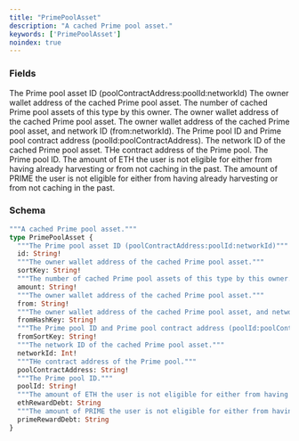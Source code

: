 ```yaml
---
title: "PrimePoolAsset"
description: "A cached Prime pool asset."
keywords: ['PrimePoolAsset']
noindex: true
---
```


### Fields

<ResponseField name="id" type="String!" required>
  The Prime pool asset ID (poolContractAddress:poolId:networkId)
</ResponseField>

<ResponseField name="sortKey" type="String!" required>
  The owner wallet address of the cached Prime pool asset.
</ResponseField>

<ResponseField name="amount" type="String!" required>
  The number of cached Prime pool assets of this type by this owner.
</ResponseField>

<ResponseField name="from" type="String!" required>
  The owner wallet address of the cached Prime pool asset.
</ResponseField>

<ResponseField name="fromHashKey" type="String!" required>
  The owner wallet address of the cached Prime pool asset, and network ID (from:networkId).
</ResponseField>

<ResponseField name="fromSortKey" type="String!" required>
  The Prime pool ID and Prime pool contract address (poolId:poolContractAddress).
</ResponseField>

<ResponseField name="networkId" type="Int!" required>
  The network ID of the cached Prime pool asset.
</ResponseField>

<ResponseField name="poolContractAddress" type="String!" required>
  THe contract address of the Prime pool.
</ResponseField>

<ResponseField name="poolId" type="String!" required>
  The Prime pool ID.
</ResponseField>

<ResponseField name="ethRewardDebt" type="String">
  The amount of ETH the user is not eligible for either from having already harvesting or from not caching in the past.
</ResponseField>

<ResponseField name="primeRewardDebt" type="String">
  The amount of PRIME the user is not eligible for either from having already harvesting or from not caching in the past.
</ResponseField>

### Schema


```graphql 
"""A cached Prime pool asset."""
type PrimePoolAsset {
  """The Prime pool asset ID (poolContractAddress:poolId:networkId)"""
  id: String!
  """The owner wallet address of the cached Prime pool asset."""
  sortKey: String!
  """The number of cached Prime pool assets of this type by this owner."""
  amount: String!
  """The owner wallet address of the cached Prime pool asset."""
  from: String!
  """The owner wallet address of the cached Prime pool asset, and network ID (from:networkId)."""
  fromHashKey: String!
  """The Prime pool ID and Prime pool contract address (poolId:poolContractAddress)."""
  fromSortKey: String!
  """The network ID of the cached Prime pool asset."""
  networkId: Int!
  """THe contract address of the Prime pool."""
  poolContractAddress: String!
  """The Prime pool ID."""
  poolId: String!
  """The amount of ETH the user is not eligible for either from having already harvesting or from not caching in the past."""
  ethRewardDebt: String
  """The amount of PRIME the user is not eligible for either from having already harvesting or from not caching in the past."""
  primeRewardDebt: String
}
```
